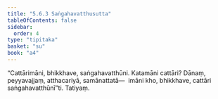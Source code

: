 ```yaml
---
title: "5.6.3 Saṅgahavatthusutta"
tableOfContents: false
sidebar:
  order: 4
type: "tipitaka"
basket: "su"
book: "a4"
---
```



<DynamicBreadcrumb />

<Division number="256" book="a4">

<Paragraph number="1531" book="a4">
“Cattārimāni, bhikkhave, saṅgahavatthūni. Katamāni cattāri? Dānaṃ, peyyavajjaṃ, atthacariyā, samānattatā—  imāni kho, bhikkhave, cattāri saṅgahavatthūnī”ti.

</Paragraph>
</Division>

<Paragraph number="1532" type="center" book="a4">
Tatiyaṃ.
</Paragraph>